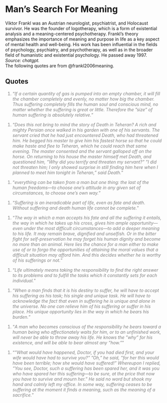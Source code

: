 # Man's Search For Meaning

Viktor Frankl was an Austrian neurologist, psychiatrist, and Holocaust survivor. He was the founder of logotherapy, which is a form of existential analysis and a meaning-centered psychotherapy. Frankl's theory emphasizes the importance of meaning and purpose in life as a key aspect of mental health and well-being. His work has been influential in the fields of psychology, psychiatry, and psychotherapy, as well as in the broader field of humanistic and existential psychology. He passed away 1997. *Source: chatgpt.*\
The following quotes are from @frankl2006meaning.

## Quotes

::: {style="color: gray"}
1.  "*If a certain quantity of gas is pumped into an empty chamber, it will fill the chamber completely and evenly, no matter how big the chamber. Thus suffering completely fills the human soul and conscious mind, no matter whether the suffering is great or little. Therefore the "size" of human suffering is absolutely relative.*"
:::

::: {style="color: gray"}
1.  "*Does this not bring to mind the story of Death in Teheran? A rich and mighty Persian once walked in his garden with one of his servants. The servant cried that he had just encountered Death, who had threatened him. He begged his master to give him his fastest horse so that he could make haste and flee to Teheran, which he could reach that same evening. The master consented and the servant galloped off on the horse. On returning to his house the master himself met Death, and questioned him, "Why did you terrify and threaten my servant?" "I did not threaten him; I only showed surprise in still finding him here when I planned to meet him tonight in Teheran," said Death.*"
:::

::: {style="color: gray"}
1.  "*everything can be taken from a man but one thing: the last of the human freedoms---to choose one's attitude in any given set of circumstances, to choose one's own way.*"
:::

::: {style="color: gray"}
1.  "*Suffering is an ineradicable part of life, even as fate and death. Without suffering and death human life cannot be complete.*"
:::

::: {style="color: gray"}
1.  "*The way in which a man accepts his fate and all the suffering it entails, the way in which he takes up his cross, gives him ample opportunity---even under the most difficult circumstances---to add a deeper meaning to his life. It may remain brave, dignified and unselfish. Or in the bitter fight for self-preservation he may forget his human dignity and become no more than an animal. Here lies the chance for a man either to make use of or to forgo the opportunities of attaining the moral values that a difficult situation may afford him. And this decides whether he is worthy of his sufferings or not.*"
:::

::: {style="color: gray"}
1.  "*Life ultimately means taking the responsibility to find the right answer to its problems and to fulfill the tasks which it constantly sets for each individual.*"
:::

::: {style="color: gray"}
1.  "*When a man finds that it is his destiny to suffer, he will have to accept his suffering as his task; his single and unique task. He will have to acknowledge the fact that even in suffering he is unique and alone in the universe. No one can relieve him of his suffering or suffer in his place. His unique opportunity lies in the way in which he bears his burden.*"
:::

::: {style="color: gray"}
1.  "*A man who becomes conscious of the responsibility he bears toward a human being who affectionately waits for him, or to an unfinished work, will never be able to throw away his life. He knows the "why" for his existence, and will be able to bear almost any "how."*"
:::

::: {style="color: gray"}
1.  "*"What would have happened, Doctor, if you had died first, and your wife would have had to survive you?" "Oh," he said, "for her this would have been terrible; how she would have suffered!" Whereupon I replied, "You see, Doctor, such a suffering has been spared her, and it was you who have spared her this suffering---to be sure, at the price that now you have to survive and mourn her." He said no word but shook my hand and calmly left my office. In some way, suffering ceases to be suffering at the moment it finds a meaning, such as the meaning of a sacrifice.*"
:::
